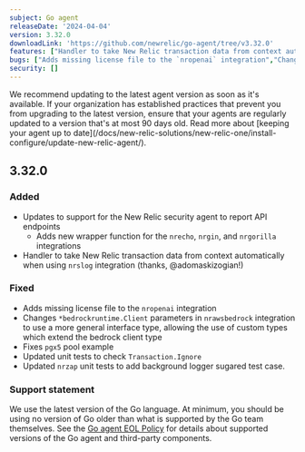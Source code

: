 ```yaml
---
subject: Go agent
releaseDate: '2024-04-04'
version: 3.32.0
downloadLink: 'https://github.com/newrelic/go-agent/tree/v3.32.0'
features: ["Handler to take New Relic transaction data from context automatically when using `nrslog` integration","Adds new wrapper function for the `nrecho`, `nrgin`, and `nrgorilla` integrations for use in the New Relic Security Agent"]
bugs: ["Adds missing license file to the `nropenai` integration","Changes `*bedrockruntime.Client` parameters in `nrawsbedrock` integration to use a more general interface type, allowing the use of custom types which extend the bedrock client type","Fixes `pgx5` pool example","Updated unit tests to check `Transaction.Ignore`","Updated `nrzap` unit tests to add background logger sugared test case"]    
security: []
---
```


<Callout variant="important">
We recommend updating to the latest agent version as soon as it's available. If your organization has established practices that prevent you from upgrading to the latest version, ensure that your agents are regularly updated to a version that's at most 90 days old. Read more about [keeping your agent up to date](/docs/new-relic-solutions/new-relic-one/install-configure/update-new-relic-agent/).
</Callout>

## 3.32.0

### Added
 * Updates to support for the New Relic security agent to report API endpoints
    * Adds new wrapper function for the `nrecho`, `nrgin`, and `nrgorilla` integrations
 * Handler to take New Relic transaction data from context automatically when using `nrslog` integration (thanks, @adomaskizogian!)

### Fixed
 * Adds missing license file to the `nropenai` integration
 * Changes `*bedrockruntime.Client` parameters in `nrawsbedrock` integration to use a more general interface type, allowing the use of custom types which extend the bedrock client type
 * Fixes `pgx5` pool example
 * Updated unit tests to check `Transaction.Ignore`
 * Updated `nrzap` unit tests to add background logger sugared test case.
 

### Support statement
We use the latest version of the Go language. At minimum, you should be using no version of Go older than what is supported by the Go team themselves.
See the [Go agent EOL Policy](https://docs.newrelic.com/docs/apm/agents/go-agent/get-started/go-agent-eol-policy/) for details about supported versions of the Go agent and third-party components.
